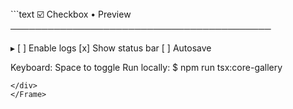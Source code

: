 <Frame>
<div style={{background:'#0f131a',border:'1px solid #1f2430',borderRadius:'8px' ,width:'100%',height:'100%',overflow:'hidden',boxShadow:'0 10px 30px rgba(0,0,0,.35)'}}>
```text
☑️ Checkbox • Preview
──────────────────────────────────────────

  ▸ [ ] Enable logs
    [x] Show status bar
    [ ] Autosave

Keyboard: Space to toggle
Run locally:
  $ npm run tsx:core-gallery
```
</div>
</Frame>

